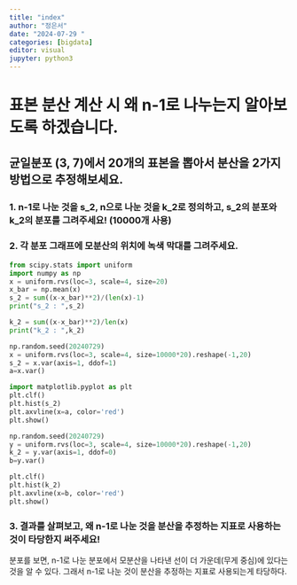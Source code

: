 ```yaml
---
title: "index"
author: "정은서"
date: "2024-07-29 "
categories: [bigdata]
editor: visual
jupyter: python3
---
```


# 표본 분산 계산 시 왜 n-1로 나누는지 알아보도록 하겠습니다.

## 균일분포 (3, 7)에서 20개의 표본을 뽑아서 분산을 2가지 방법으로 추정해보세요.

### 1. n-1로 나눈 것을 s_2, n으로 나눈 것을 k_2로 정의하고, s_2의 분포와 k_2의 분포를 그려주세요! (10000개 사용)
### 2. 각 분포 그래프에 모분산의 위치에 녹색 막대를 그려주세요.
```python
from scipy.stats import uniform
import numpy as np
x = uniform.rvs(loc=3, scale=4, size=20)
x_bar = np.mean(x)
s_2 = sum((x-x_bar)**2)/(len(x)-1)
print("s_2 : ",s_2)

k_2 = sum((x-x_bar)**2)/len(x)
print("k_2 : ",k_2)
```
```python
np.random.seed(20240729)
x = uniform.rvs(loc=3, scale=4, size=10000*20).reshape(-1,20)
s_2 = x.var(axis=1, ddof=1)
a=x.var()

import matplotlib.pyplot as plt
plt.clf()
plt.hist(s_2)
plt.axvline(x=a, color='red')
plt.show()
```



```python
np.random.seed(20240729)
y = uniform.rvs(loc=3, scale=4, size=10000*20).reshape(-1,20)
k_2 = y.var(axis=1, ddof=0)
b=y.var()

plt.clf()
plt.hist(k_2)
plt.axvline(x=b, color='red')
plt.show()
```



### 3. 결과를 살펴보고, 왜 n-1로 나눈 것을 분산을 추정하는 지표로 사용하는 것이 타당한지 써주세요!
분포를 보면, n-1로 나눈 분포에서 모분산을 나타낸 선이 더 가운데(무게 중심)에 있다는 것을 알 수 있다.
그래서 n-1로 나눈 것이 분산을 추정하는 지표로 사용되는게 타당하다.



